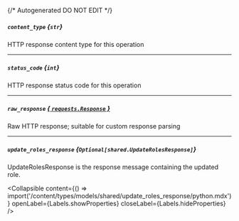 {/* Autogenerated DO NOT EDIT  */}

##### `content_type` *{`str`}*
HTTP response content type for this operation

---
##### `status_code` *{`int`}*
HTTP response status code for this operation

---
##### `raw_response` [*{ `requests.Response` }*](https://requests.readthedocs.io/en/latest/api/#requests.Response)
Raw HTTP response; suitable for custom response parsing

---
##### `update_roles_response` *{`Optional[shared.UpdateRolesResponse]`}*
UpdateRolesResponse is the response message containing the updated role.

<Collapsible content={() => import('/content/types/models/shared/update_roles_response/python.mdx')} openLabel={Labels.showProperties} closeLabel={Labels.hideProperties} />



